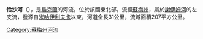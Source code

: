 '''恰沙河'''（{{lang-uk|Чаша}}），是[[烏克蘭|烏克蘭]]的河流，位於該國東北部，流經[[蘇梅州|蘇梅州]]，屬於[[謝伊姆河|謝伊姆河]]的左支流，發源自[[米哈伊利夫卡_(布倫區)|米哈伊利夫卡]]以東，河道全長31公里，流域面積207平方公里。

{{DEFAULTSORT:Чаша (річка)}}
[[Category:蘇梅州河流|Category:蘇梅州河流]]


{{Ukraine-river-stub}}